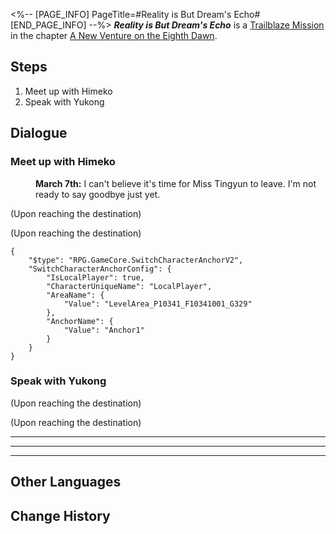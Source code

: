 <%-- [PAGE_INFO]
PageTitle=#Reality is But Dream's Echo#
[END_PAGE_INFO] --%>
{{Stub|Dialogue.}}
{{Mission Infobox
|id            = 1036103
|title         = 
|image         = <!--Mission Reality is But Dream's Echo.png-->
|type          = Trailblaze
|event_name    = 
|chapter       = A New Venture on the Eighth Dawn
|requirements  = [[Trailblaze Mission]] ''[[Reality is But Dream's Echo]]'' completed
|summary       = <!--official mission summary from Fate's Atlas-->
|characters    = March 7th; Trailblazer
|startLocation = [[Penacony]] - [[(The Radiant Feldspar/The Trailblaze's Stern/The Tatalov/The Soaring Clock Hand)]]
|world         = Penacony
|area          = (The Radiant Feldspar/The Trailblaze's Stern/The Tatalov/The Soaring Clock Hand)
|prev          = 
|next          = Sound of Farewell Hums Reunion
|rewards       = Trailblaze EXP*400; Stellar Jade*50; Refined Aether*4; Lost Crystal*4; Credit*60,000
}}
'''''Reality is But Dream's Echo''''' is a [[Trailblaze Mission]] in the chapter [[A New Venture on the Eighth Dawn]].

==Steps==
# Meet up with Himeko
# Speak with Yukong

<!--
==Gameplay Notes==

--><!--
==Trial Character==

-->
==Dialogue==
{{Stub Dialogue}}

===Meet up with Himeko{{subst:void|<!--103610301-->}}===
{{Mission Description|type=trailblaze|location=(The Radiant Feldspar/The Trailblaze's Stern/The Tatalov/The Soaring Clock Hand)|Though you wish it wasn't true, the time has come to bid farewell to Miss Tingyun... This is not a reunion, but maybe that is not such a bad thing. When a reunion is so perfect, it gives you something to look forward to in the future.<br />Go to Radiant Feldspar and meet up with Himeko.}}
{{Dialogue Start}}
:{{A|VO chapter3 44 mar7th 131.ogg}} '''March 7th:''' I can't believe it's time for Miss Tingyun to leave. I'm not ready to say goodbye just yet.
;(Upon reaching the destination)

;(Upon reaching the destination)
:{{tx}}
:{{tx}}
<pre>{
	"$type": "RPG.GameCore.SwitchCharacterAnchorV2",
	"SwitchCharacterAnchorConfig": {
		"IsLocalPlayer": true,
		"CharacterUniqueName": "LocalPlayer",
		"AreaName": {
			"Value": "LevelArea_P10341_F10341001_G329"
		},
		"AnchorName": {
			"Value": "Anchor1"
		}
	}
}</pre>
{{Dialogue End}}

===Speak with Yukong{{subst:void|<!--103610302-->}}===
{{Mission Description|type=trailblaze|location=(The Radiant Feldspar/The Trailblaze's Stern/The Tatalov/The Soaring Clock Hand)|update|Like everyone else, they are speaking about the past... That's not to say they have nothing to discuss except the past. It's just that they want to use it to explain how they will move towards the future.}}
{{Dialogue Start}}
;(Upon reaching the destination)

;(Upon reaching the destination)
----
:{{tx}}
----
:{{tx}}
----
:{{tx}}
{{Dialogue End}}

==Other Languages==
{{Other Languages
|en   = Reality is But Dream's Echo
|zhs  = 现实是梦的回声
|zht  = 現實是夢的回聲
|ja   = 現実は夢の残響
|ko   = 현실은 꿈의 메아리
|es   = La realidad es un eco de los sueños
|fr   = La réalité n'est qu'un écho des rêves
|ru   = Реальность - отголосок грёз
|th   = ความจริงคือเสียงสะท้อนจากฝัน
|vi   = Hiện Thực Là Tiếng Vọng Của Giấc Mộng
|de   = Die Realität ist ein Echo alter Träume
|id   = Kenyataan adalah Gema Mimpi
|pt   = A Realidade É Apenas o Eco do Sonho
}}

==Change History==
{{Change History|2.7}}
